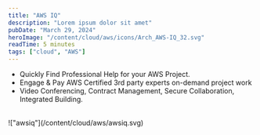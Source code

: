 ```yaml
---
title: "AWS IQ"
description: "Lorem ipsum dolor sit amet"
pubDate: "March 29, 2024"
heroImage: "/content/cloud/aws/icons/Arch_AWS-IQ_32.svg"
readTime: 5 minutes
tags: ["cloud", "AWS"]
---
```



- Quickly Find Professional Help for your AWS Project.
- Engage & Pay AWS Certified 3rd party experts on-demand project work 
- Video Conferencing, Contract Management, Secure Collaboration, Integrated Building.


<br />
!["awsiq"](/content/cloud/aws/awsiq.svg)
<br />
